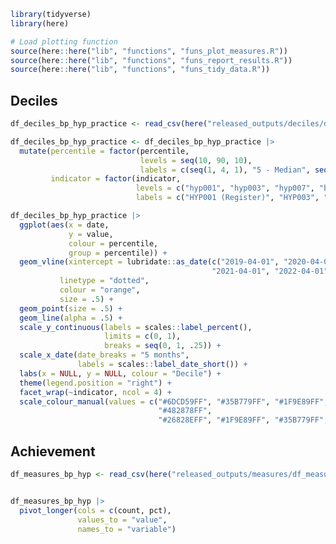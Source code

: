 ```r
library(tidyverse)
library(here)
```

```r
# Load plotting function
source(here::here("lib", "functions", "funs_plot_measures.R"))
source(here::here("lib", "functions", "funs_report_results.R"))
source(here::here("lib", "functions", "funs_tidy_data.R"))
```


## Deciles
```r
df_deciles_bp_hyp_practice <- read_csv(here("released_outputs/deciles/deciles_bp_hyp_practice.csv"))

df_deciles_bp_hyp_practice <- df_deciles_bp_hyp_practice |>
  mutate(percentile = factor(percentile,
                             levels = seq(10, 90, 10),
                             labels = c(seq(1, 4, 1), "5 - Median", seq(6, 9, 1))),
         indicator = factor(indicator, 
                            levels = c("hyp001", "hyp003", "hyp007", "bp002"),
                            labels = c("HYP001 (Register)", "HYP003", "HYP007", "BP002")))
```

```r
df_deciles_bp_hyp_practice |>
  ggplot(aes(x = date, 
             y = value, 
             colour = percentile, 
             group = percentile)) +
  geom_vline(xintercept = lubridate::as_date(c("2019-04-01", "2020-04-01",
                                             "2021-04-01", "2022-04-01")),
           linetype = "dotted",
           colour = "orange",
           size = .5) +
  geom_point(size = .5) +
  geom_line(alpha = .5) +
  scale_y_continuous(labels = scales::label_percent(),
                     limits = c(0, 1), 
                     breaks = seq(0, 1, .25)) +
  scale_x_date(date_breaks = "5 months",
               labels = scales::label_date_short()) +
  labs(x = NULL, y = NULL, colour = "Decile") +
  theme(legend.position = "right") +
  facet_wrap(~indicator, ncol = 4) +
  scale_colour_manual(values = c("#6DCD59FF", "#35B779FF", "#1F9E89FF", "#26828EFF", 
                                 "#482878FF",
                                 "#26828EFF", "#1F9E89FF", "#35B779FF", "#6DCD59FF"))

```

## Achievement
```r
df_measures_bp_hyp <- read_csv(here("released_outputs/measures/df_measures_bp_hyp.csv"))


df_measures_bp_hyp |>
  pivot_longer(cols = c(count, pct), 
               values_to = "value",
               names_to = "variable")
```